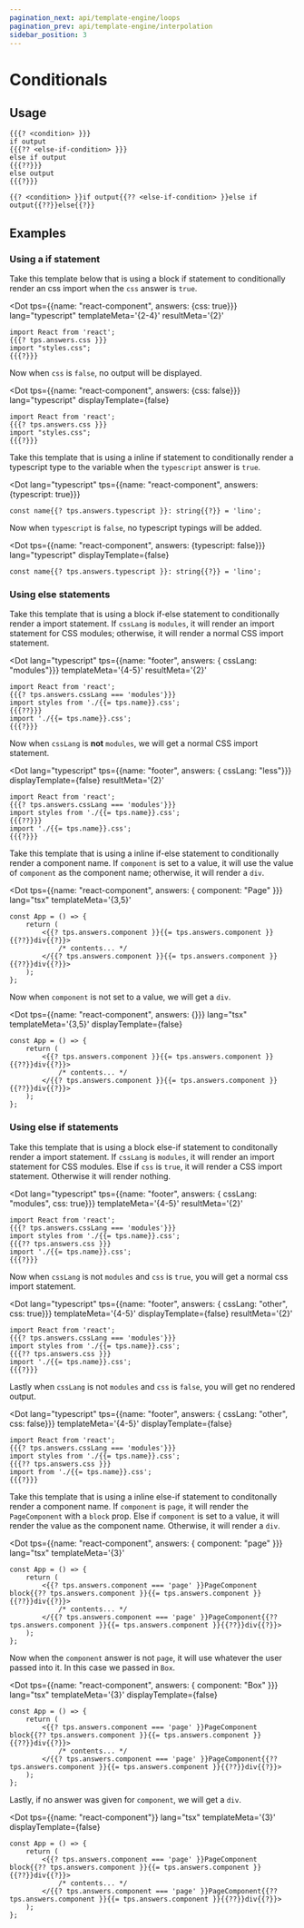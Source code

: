 ```yaml
---
pagination_next: api/template-engine/loops
pagination_prev: api/template-engine/interpolation
sidebar_position: 3
---
```



# Conditionals

## Usage

<Tabs>

<TabItem value="block" label="Block">

```text
{{{? <condition> }}}
if output
{{{?? <else-if-condition> }}}
else if output
{{{??}}}
else output
{{{?}}}
```

</TabItem>

<TabItem value="inline" label="Inline">

```text
{{? <condition> }}if output{{?? <else-if-condition> }}else if output{{??}}else{{?}}
```

</TabItem>
</Tabs>

## Examples

### Using a if statement

<Tabs>
<TabItem value="block" label="Block">

Take this template below that is using a block if statement to conditionally
render an css import when the `css` answer is `true`.

<Dot
	tps={{name: "react-component", answers: {css: true}}} 
	lang="typescript"
	templateMeta='{2-4}'
	resultMeta='{2}'
>

```text
import React from 'react';
{{{? tps.answers.css }}}
import "styles.css";
{{{?}}}
```

</Dot>

Now when `css` is `false`, no output will be displayed.

<Dot
	tps={{name: "react-component", answers: {css: false}}} 
	lang="typescript"
	displayTemplate={false}
>

```text
import React from 'react';
{{{? tps.answers.css }}}
import "styles.css";
{{{?}}}
```

</Dot>

</TabItem>

<TabItem value="inline" label="Inline">

Take this template that is using a inline if statement to conditionally render a
typescript type to the variable when the `typescript` answer is `true`.

<Dot 
	lang="typescript"
	tps={{name: "react-component", answers: {typescript: true}}}
>

```text
const name{{? tps.answers.typescript }}: string{{?}} = 'lino';
```

</Dot>

Now when `typescript` is `false`, no typescript typings will be added.

<Dot
	tps={{name: "react-component", answers: {typescript: false}}}
	lang="typescript"
	displayTemplate={false}
>

```text
const name{{? tps.answers.typescript }}: string{{?}} = 'lino';
```

</Dot>

</TabItem>
</Tabs>

### Using else statements

<Tabs>
<TabItem value="block" label="Block">

Take this template that is using a block if-else statement to conditionally
render a import statement. If `cssLang` is `modules`, it will render an import
statement for CSS modules; otherwise, it will render a normal CSS import
statement.

<Dot
	lang="typescript"
	tps={{name: "footer", answers: { cssLang: "modules"}}}
	templateMeta='{4-5}'
	resultMeta='{2}'
>

```text
import React from 'react';
{{{? tps.answers.cssLang === 'modules'}}}
import styles from './{{= tps.name}}.css';
{{{??}}}
import './{{= tps.name}}.css';
{{{?}}}
```

</Dot>

Now when `cssLang` is **not** `modules`, we will get a normal CSS import
statement.

<Dot
	lang="typescript"
	tps={{name: "footer", answers: { cssLang: "less"}}}
	displayTemplate={false}
	resultMeta='{2}'
>

```text
import React from 'react';
{{{? tps.answers.cssLang === 'modules'}}}
import styles from './{{= tps.name}}.css';
{{{??}}}
import './{{= tps.name}}.css';
{{{?}}}
```

</Dot>

</TabItem>

<TabItem value="inline" label="Inline">

Take this template that is using a inline if-else statement to conditionally
render a component name. If `component` is set to a value, it will use the value
of `component` as the component name; otherwise, it will render a `div`.

<Dot
	tps={{name: "react-component", answers: { component: "Page" }}}
	lang="tsx"
	templateMeta='{3,5}'
>

```text
const App = () => {
	return (
		<{{? tps.answers.component }}{{= tps.answers.component }}{{??}}div{{?}}>
			/* contents... */
		</{{? tps.answers.component }}{{= tps.answers.component }}{{??}}div{{?}}>
	);
};
```

</Dot>

Now when `component` is not set to a value, we will get a `div`.

<Dot
	tps={{name: "react-component", answers: {}}}
	lang="tsx"
	templateMeta='{3,5}'
	displayTemplate={false}
>

```text
const App = () => {
	return (
		<{{? tps.answers.component }}{{= tps.answers.component }}{{??}}div{{?}}>
			/* contents... */
		</{{? tps.answers.component }}{{= tps.answers.component }}{{??}}div{{?}}>
	);
};
```

</Dot>

</TabItem>
</Tabs>

### Using else if statements

<Tabs>
<TabItem value="block" label="Block">

Take this template that is using a block else-if statement to conditonally
render a import statement. If `cssLang` is `modules`, it will render an import
statement for CSS modules. Else if `css` is `true`, it will render a CSS import
statement. Otherwise it will render nothing.

<Dot
	lang="typescript" 
	tps={{name: "footer", answers: { cssLang: "modules", css: true}}}
	templateMeta='{4-5}'
	resultMeta='{2}'
>

```text
import React from 'react';
{{{? tps.answers.cssLang === 'modules'}}}
import styles from './{{= tps.name}}.css';
{{{?? tps.answers.css }}}
import './{{= tps.name}}.css';
{{{?}}}
```

</Dot>

Now when `cssLang` is not `modules` and `css` is `true`, you will get a normal
css import statement.

<Dot
	lang="typescript" 
	tps={{name: "footer", answers: { cssLang: "other", css: true}}}
	templateMeta='{4-5}'
	displayTemplate={false}
	resultMeta='{2}'
>

```text
import React from 'react';
{{{? tps.answers.cssLang === 'modules'}}}
import styles from './{{= tps.name}}.css';
{{{?? tps.answers.css }}}
import './{{= tps.name}}.css';
{{{?}}}
```

</Dot>

Lastly when `cssLang` is not `modules` and `css` is `false`, you will get no
rendered output.

<Dot
	lang="typescript" 
	tps={{name: "footer", answers: { cssLang: "other", css: false}}}
	templateMeta='{4-5}'
	displayTemplate={false}
>

```text
import React from 'react';
{{{? tps.answers.cssLang === 'modules'}}}
import styles from './{{= tps.name}}.css';
{{{?? tps.answers.css }}}
import from './{{= tps.name}}.css';
{{{?}}}
```

</Dot>

</TabItem>

<TabItem value="inline" label="Inline">

Take this template that is using a inline else-if statement to conditonally
render a component name. If `component` is `page`, it will render the
`PageComponent` with a `block` prop. Else if `component` is set to a value, it
will render the value as the component name. Otherwise, it will render a `div`.

<Dot
	tps={{name: "react-component", answers: { component: "page" }}}
	lang="tsx"
	templateMeta='{3}'
>

```text
const App = () => {
	return (
		<{{? tps.answers.component === 'page' }}PageComponent block{{?? tps.answers.component }}{{= tps.answers.component }}{{??}}div{{?}}>
			/* contents... */
		</{{? tps.answers.component === 'page' }}PageComponent{{?? tps.answers.component }}{{= tps.answers.component }}{{??}}div{{?}}>
	);
};
```

</Dot>

Now when the `component` answer is not `page`, it will use whatever the user
passed into it. In this case we passed in `Box`.

<Dot
	tps={{name: "react-component", answers: { component: "Box" }}}
	lang="tsx"
	templateMeta='{3}'
	displayTemplate={false}
>

```text
const App = () => {
	return (
		<{{? tps.answers.component === 'page' }}PageComponent block{{?? tps.answers.component }}{{= tps.answers.component }}{{??}}div{{?}}>
			/* contents... */
		</{{? tps.answers.component === 'page' }}PageComponent{{?? tps.answers.component }}{{= tps.answers.component }}{{??}}div{{?}}>
	);
};
```

</Dot>

Lastly, if no answer was given for `component`, we will get a `div`.

<Dot
	tps={{name: "react-component"}}
	lang="tsx"
	templateMeta='{3}'
	displayTemplate={false}
>

```text
const App = () => {
	return (
		<{{? tps.answers.component === 'page' }}PageComponent block{{?? tps.answers.component }}{{= tps.answers.component }}{{??}}div{{?}}>
			/* contents... */
		</{{? tps.answers.component === 'page' }}PageComponent{{?? tps.answers.component }}{{= tps.answers.component }}{{??}}div{{?}}>
	);
};
```

</Dot>

</TabItem>
</Tabs>
